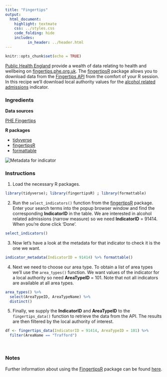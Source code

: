 ```yaml
---
title: "Fingertips"
output:
  html_document:
    highlight: textmate
    css: ../styles.css
    code_folding: hide
    includes:
          in_header: ../header.html
---
```


```r
knitr::opts_chunk$set(echo = TRUE)
```

<a href="https://www.gov.uk/government/organisations/public-health-england" target="_blank">Public Health England</a>
 provide a wealth of data relating to health and wellbeing on <a href="https://fingertips.phe.org.uk" target="_blank">fingertips.phe.org.uk</a>. The <a href="https://cran.r-project.org/web/packages/fingertipsR/index.html" target="_blank">fingertipsR</a> package allows you to download data from the <a href="https://fingertips.phe.org.uk/api" target="_blank">Fingertips API</a> from the comfort of your R session. In this recipe we'll download local authority values for the <a href="https://fingertips.phe.org.uk/search/91414" target="_blank">alcohol related admissions</a> indicator.

<h3>Ingredients</h3>  
<div class = "row">

<div class = "col-md-4">
<strong>Data sources</strong>
<p><a href="https://fingertips.phe.org.uk/" target="_blank">PHE Fingertips</a></p>
</div>

<div class = "col-md-4">
<strong>R packages</strong>
<ul>
  <li><a href="https://cran.r-project.org/web/packages/tidyverse/index.html" target="_blank">tidyverse</a></li>
  <li><a href="https://cran.r-project.org/web/packages/fingertipsR/index.html" target="_blank">fingertipsR</a></li>
  <li><a href="https://cran.r-project.org/web/packages/formattable/index.html" target="_blank">formattable</a></li>
</ul>
</div>

<div class = "col-md-4">
<img src="img/fingertips.png" alt="Metadata for indicator">
</div>
</div>

<!-- Add each step of the recipe -->
### Instructions

<!-- Load the R packages first -->
1. Load the necessary R packages.
```r
library(tidyverse); library(fingertipsR) ; library(formattable)
```

2. Run the `select_indicators()` function from the <a href="https://cran.r-project.org/web/packages/fingertipsR/index.html" target="_blank">fingertipsR</a> package. Enter your search terms into the popup browser window and find the corresponding **IndicatorID** in the table. We are interested in alcohol related admissions (narrow measure) so we need **IndicatorID** = 91414. When you're done click 'Done'.

```r
select_indicators()
```

3. Now let's have a look at the metadata for that indicator to check it is the one we want.
```r
indicator_metadata(IndicatorID = 91414) %>% formattable()
```

4. Next we need to choose our area type. To obtain a list of area types we'll use the `area_types()` function. We want values of the indicator for a local authority so need **AreaTypeID** = 101. Note that not all indicators are available at all area types.
```r
area_types() %>%
  select(AreaTypeID, AreaTypeName) %>%
  distinct()
```

5. Finally, we supply the **IndicatorID** and **AreaTypeID** to the `fingertips_data()` function to retrieve the data from the API. The results are then filtered by the local authority of interest.
```r
df <- fingertips_data(IndicatorID = 91414, AreaTypeID = 101) %>% 
  filter(AreaName == "Trafford")
```
<br />

### Notes
Further information about using the <a href="https://cran.r-project.org/web/packages/fingertipsR/index.html" target="_blank">FingertipsR</a> package can be found <a href="https://medium.com/@traffordDataLab/public-health-data-at-your-fingertips-d17523664d19" target="_blank">here</a>.
<br />
<br />